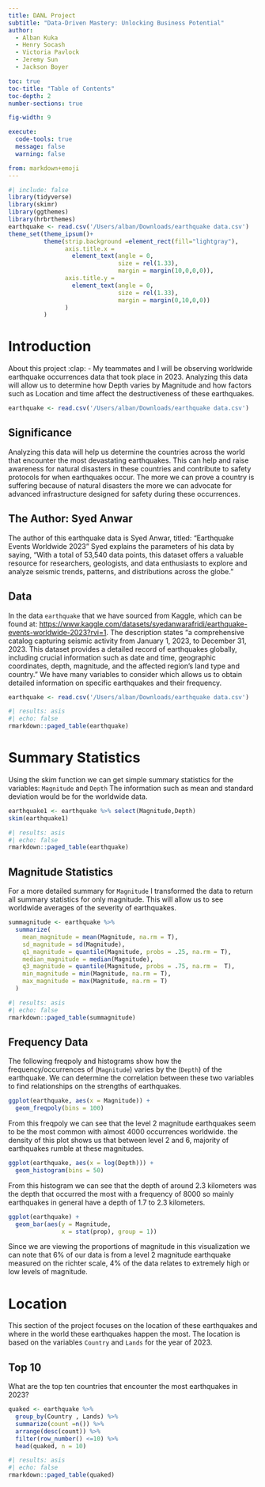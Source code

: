 ```yaml
---
title: DANL Project
subtitle: "Data-Driven Mastery: Unlocking Business Potential"
author: 
  - Alban Kuka
  - Henry Socash
  - Victoria Pavlock
  - Jeremy Sun
  - Jackson Boyer 

toc: true
toc-title: "Table of Contents"
toc-depth: 2
number-sections: true

fig-width: 9

execute:
  code-tools: true
  message: false
  warning: false

from: markdown+emoji
---
```

```r
#| include: false
library(tidyverse)
library(skimr)
library(ggthemes)
library(hrbrthemes)
earthquake <- read.csv('/Users/alban/Downloads/earthquake data.csv')
theme_set(theme_ipsum()+
          theme(strip.background =element_rect(fill="lightgray"),
                axis.title.x = 
                  element_text(angle = 0,
                               size = rel(1.33),
                               margin = margin(10,0,0,0)),
                axis.title.y = 
                  element_text(angle = 0,
                               size = rel(1.33),
                               margin = margin(0,10,0,0))
                )
          )
```



# Introduction

About this project :clap: - My teammates and I will be observing worldwide earthquake occurrences data that took place in 2023. Analyzing this data will allow us to determine how Depth varies by Magnitude and how factors such as Location and time affect the destructiveness of these earthquakes.

```r
earthquake <- read.csv('/Users/alban/Downloads/earthquake data.csv')
```

## Significance

Analyzing this data will help us determine the countries across the world that encounter the most devastating earthquakes. This can help and raise awareness for natural disasters in these countries and contribute to safety protocols for when earthquakes occur. The more we can prove a country is suffering because of natural disasters the more we can advocate for advanced infrastructure designed for safety during these occurrences. 


## The Author: Syed Anwar

The author of this earthquake data is Syed Anwar, titled:  "Earthquake Events Worldwide 2023" Syed explains the parameters of his data by saying, “With a total of 53,540 data points, this dataset offers a valuable resource for researchers, geologists, and data enthusiasts to explore and analyze seismic trends, patterns, and distributions across the globe.” 


## Data

In the data `earthquake` that we have sourced from Kaggle, which can be found at: [https://www.kaggle.com/datasets/syedanwarafridi/earthquake-events-worldwide-2023?rvi=1](https://www.kaggle.com/datasets/syedanwarafridi/earthquake-events-worldwide-2023?rvi=1). The description states “a comprehensive catalog capturing seismic activity from January 1, 2023, to December 31, 2023. This dataset provides a detailed record of earthquakes globally, including crucial information such as date and time, geographic coordinates, depth, magnitude, and the affected region’s land type and country.” We have many variables to consider which allows us to obtain detailed information on specific earthquakes and their frequency. 

```r
earthquake <- read.csv('/Users/alban/Downloads/earthquake data.csv')
```

```r
#| results: asis
#| echo: false
rmarkdown::paged_table(earthquake)
```

# Summary Statistics

Using the skim function we can get simple summary statistics for the variables: `Magnitude` and `Depth` The information such as mean and standard deviation would be for the worldwide data.

```r
earthquake1 <- earthquake %>% select(Magnitude,Depth)
skim(earthquake1)
```

```r
#| results: asis
#| echo: false
rmarkdown::paged_table(earthquake) 
```


## Magnitude Statistics

For a more detailed summary for `Magnitude` I transformed the data to return all summary statistics for only magnitude. This will allow us to see worldwide averages of the severity of earthquakes. 

```r
summagnitude <- earthquake %>% 
  summarize(
    mean_magnitude = mean(Magnitude, na.rm = T), 
    sd_magnitude = sd(Magnitude),
    q1_magnitude = quantile(Magnitude, probs = .25, na.rm = T),
    median_magnitude = median(Magnitude),
    q3_magnitude = quantile(Magnitude, probs = .75, na.rm =  T),
    min_magnitude = min(Magnitude, na.rm = T),
    max_magnitude = max(Magnitude, na.rm = T)
  )

```

```r
#| results: asis
#| echo: false
rmarkdown::paged_table(summagnitude) 
```


## Frequency Data 
The following freqpoly and histograms show how the frequency/occurrences of (`Magnitude`) varies by the (`Depth`) of the earthquake. We can determine the correlation between these two variables to find relationships on the strengths of earthquakes.

```r
ggplot(earthquake, aes(x = Magnitude)) +
  geom_freqpoly(bins = 100)
```

From this freqpoly we can see that the level 2 magnitude earthquakes seem to be the most common with almost 4000 occurrences worldwide. the density of this plot shows us that between level 2 and 6, majority of earthquakes rumble at these magnitudes.


```r
ggplot(earthquake, aes(x = log(Depth))) +
  geom_histogram(bins = 50)
```

From this histogram we can see that the depth of around 2.3 kilometers was the depth that occurred the most with a frequency of 8000 so mainly earthquakes in general have a depth of 1.7 to 2.3 kilometers.


```r
ggplot(earthquake) +
  geom_bar(aes(y = Magnitude, 
               x = stat(prop), group = 1)) 
```

Since we are viewing the proportions of magnitude in this visualization we can note that 6% of our data is from a level 2 magnitude earthquake measured on the richter scale, 4% of the data relates to extremely high or low levels of magnitude.


# Location 

This section of the project focuses on the location of these earthquakes and where in the world these earthquakes happen the most. The location is based on the variables `Country` and `Lands` for the year of 2023.

## Top 10

What are the top ten countries that encounter the most earthquakes in 2023? 

```r
quaked <- earthquake %>% 
  group_by(Country , Lands) %>% 
  summarize(count =n()) %>% 
  arrange(desc(count)) %>% 
  filter(row_number() <=10) %>% 
  head(quaked, n = 10)
```

```r
#| results: asis
#| echo: false
rmarkdown::paged_table(quaked)
```









